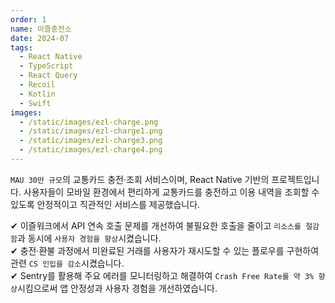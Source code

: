 ```yaml
---
order: 1
name: 이즐충전소
date: 2024-07
tags:
  - React Native
  - TypeScript
  - React Query
  - Recoil
  - Kotlin
  - Swift
images:
  - /static/images/ezl-charge.png
  - /static/images/ezl-charge1.png
  - /static/images/ezl-charge3.png
  - /static/images/ezl-charge4.png
---
```


`MAU 30만 규모`의 교통카드 충전·조회 서비스이며, React Native 기반의 프로젝트입니다.
사용자들이 모바일 환경에서 편리하게 교통카드를 충전하고 이용 내역을 조회할 수 있도록 안정적이고 직관적인 서비스를 제공했습니다.

✔ 이즐워크에서 API 연속 호출 문제를 개선하여 불필요한 호출을 줄이고 `리소스를 절감함`과 동시에 `사용자 경험을 향상`시켰습니다.<br/>
✔ 충전·환불 과정에서 미완료된 거래를 사용자가 재시도할 수 있는 플로우를 구현하여 관련 `CS 인입을 감소`시켰습니다. <br/>
✔ Sentry를 활용해 주요 에러를 모니터링하고 해결하여 `Crash Free Rate를 약 3% 향상`시킴으로써 앱 안정성과 사용자 경험을 개선하였습니다.

